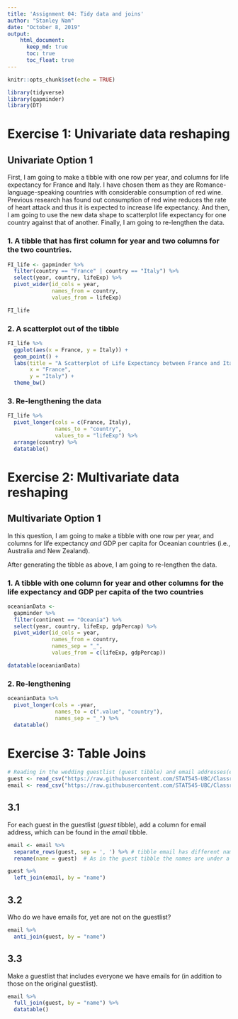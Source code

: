 ```yaml
---
title: 'Assignment 04: Tidy data and joins'
author: "Stanley Nam"
date: "October 8, 2019"
output: 
    html_document:
      keep_md: true
      toc: true
      toc_float: true
---
```


```r
knitr::opts_chunk$set(echo = TRUE)
```

```r
library(tidyverse)
library(gapminder)
library(DT)
```

# Exercise 1: Univariate data reshaping

## Univariate Option 1

First, I am going to make a tibble with one row per year, and columns for life expectancy for France and Italy. I have chosen them as they are Romance-language-speaking countries with considerable consumption of red wine. Previous research has found out consumption of red wine reduces the rate of heart attack and thus it is expected to increase life expectancy. And then, I am going to use the new data shape to scatterplot life expectancy for one country against that of another. Finally, I am going to re-lengthen the data.

### 1. A tibble that has first column for year and two columns for the two countries.

```r
FI_life <- gapminder %>%
  filter(country == "France" | country == "Italy") %>% 
  select(year, country, lifeExp) %>% 
  pivot_wider(id_cols = year,
              names_from = country,
              values_from = lifeExp)

FI_life
```

### 2. A scatterplot out of the tibble

```r
FI_life %>%
  ggplot(aes(x = France, y = Italy)) +
  geom_point() +
  labs(title = "A Scatterplot of Life Expectancy between France and Italy",
       x = "France",
       y = "Italy") + 
  theme_bw()
```

### 3. Re-lengthening the data

```r
FI_life %>% 
  pivot_longer(cols = c(France, Italy),
               names_to = "country",
               values_to = "lifeExp") %>% 
  arrange(country) %>% 
  datatable()
```


# Exercise 2: Multivariate data reshaping

## Multivariate Option 1

In this question, I am going to make a tibble with one row per year, and columns for life expectancy *and* GDP per capita for Oceanian countries (i.e., Australia and New Zealand).

After generating the tibble as above, I am going to re-lengthen the data.

### 1. A tibble with one column for year and other columns for the life expectancy and GDP per capita of the two countries

```r
oceanianData <-
  gapminder %>% 
  filter(continent == "Oceania") %>% 
  select(year, country, lifeExp, gdpPercap) %>% 
  pivot_wider(id_cols = year,
              names_from = country,
              names_sep = "_",
              values_from = c(lifeExp, gdpPercap))

datatable(oceanianData)
```

### 2. Re-lengthening

```r
oceanianData %>% 
  pivot_longer(cols = -year,
               names_to = c(".value", "country"),
               names_sep = "_") %>% 
  datatable()
```


# Exercise 3: Table Joins

```r
# Reading in the wedding guestlist (guest tibble) and email addresses(email tibble).
guest <- read_csv("https://raw.githubusercontent.com/STAT545-UBC/Classroom/master/data/wedding/attend.csv")
email <- read_csv("https://raw.githubusercontent.com/STAT545-UBC/Classroom/master/data/wedding/emails.csv")
```

## 3.1 

For each guest in the guestlist (*guest* tibble), add a column for email address, which can be found in the *email* tibble.

```r
email <- email %>% 
  separate_rows(guest, sep = ', ') %>% # tibble email has different names concatenated in a row so separate them
  rename(name = guest)  # As in the guest tibble the names are under a column named 'name,' I'm using the same for the email tibble

guest %>% 
  left_join(email, by = "name")
```

## 3.2

Who do we have emails for, yet are not on the guestlist?

```r
email %>%
  anti_join(guest, by = "name")
```

## 3.3

Make a guestlist that includes everyone we have emails for (in addition to those on the original guestlist).

```r
email %>%
  full_join(guest, by = "name") %>%
  datatable()
```

